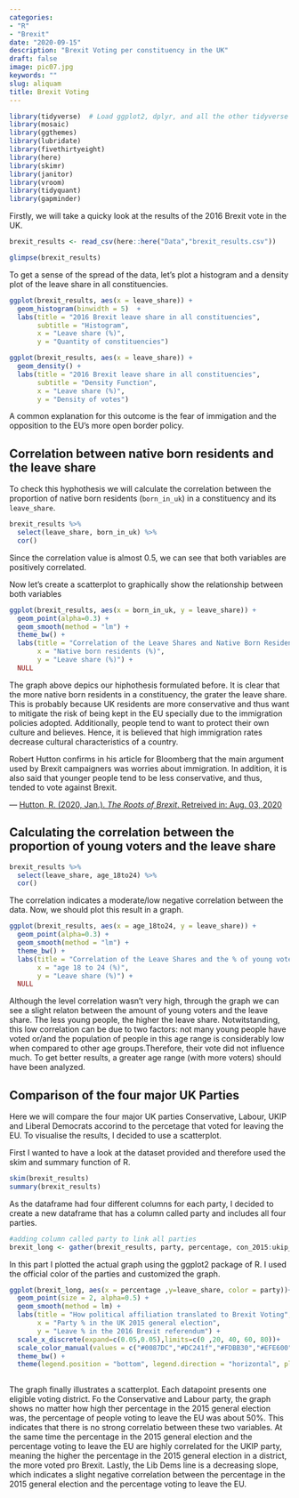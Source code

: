 ```yaml
---
categories:
- "R"
- "Brexit"
date: "2020-09-15"
description: "Brexit Voting per constituency in the UK"
draft: false
image: pic07.jpg
keywords: ""
slug: aliquam
title: Brexit Voting
---
```


```r
library(tidyverse)  # Load ggplot2, dplyr, and all the other tidyverse packages
library(mosaic)
library(ggthemes)
library(lubridate)
library(fivethirtyeight)
library(here)
library(skimr)
library(janitor)
library(vroom)
library(tidyquant)
library(gapminder)
```

Firstly, we will take a quicky look at the results of the 2016 Brexit vote in the UK.

```r

brexit_results <- read_csv(here::here("Data","brexit_results.csv"))

glimpse(brexit_results)

```

To get a sense of the spread of the data, let's plot a histogram and a density plot of the leave share in all constituencies.

```r

ggplot(brexit_results, aes(x = leave_share)) +
  geom_histogram(binwidth = 5)  +
  labs(title = "2016 Brexit leave share in all constituencies",
       subtitle = "Histogram",
       x = "Leave share (%)",
       y = "Quantity of constituencies")

ggplot(brexit_results, aes(x = leave_share)) +
  geom_density() +  
  labs(title = "2016 Brexit leave share in all constituencies",
       subtitle = "Density Function",
       x = "Leave share (%)",
       y = "Density of votes")

```

A common explanation for this outcome is the fear of immigation and the opposition to the EU's more open border policy. 

## Correlation between native born residents and the leave share

To check this hyphothesis we will calculate the correlation between the proportion of native born residents (`born_in_uk`) in a constituency and its `leave_share`.

```r
brexit_results %>% 
  select(leave_share, born_in_uk) %>% 
  cor()
```

Since the correlation value is almost 0.5, we can see that both variables are positively correlated.

Now let's create a scatterplot to graphically show the relationship between both variables

```r
ggplot(brexit_results, aes(x = born_in_uk, y = leave_share)) +
  geom_point(alpha=0.3) +
  geom_smooth(method = "lm") +
  theme_bw() +  
  labs(title = "Correlation of the Leave Shares and Native Born Residents per constituency",
       x = "Native born residents (%)",
       y = "Leave share (%)") +
  NULL
```


The graph above depics our hiphothesis formulated before. It is clear that the more native born residents in a constituency, the grater the leave share. This is probably because UK residents are more conservative and thus want to mitigate the risk of being kept in the EU specially due to the immigration policies adopted. Additionally, people tend to want to protect their own culture and believes. Hence, it is believed that high immigration rates decrease cultural characteristics of a country. 

Robert Hutton confirms in his article for Bloomberg that the main argument used by Brexit campaigners was worries about immigration. In addition, it is also said that younger people tend to be less conservative, and thus, tended to vote against Brexit.

--- [Hutton, R. (2020, Jan.). *The Roots of Brexit*. Retreived in: Aug. 03, 2020](https://www.bloomberg.com/quicktake/will-uk-leave-eu) 

## Calculating the correlation between the proportion of young voters and the leave share

```r
brexit_results %>% 
  select(leave_share, age_18to24) %>% 
  cor()
```
The correlation indicates a moderate/low negative correlation between the data. Now, we should plot this result in a graph.

```r
ggplot(brexit_results, aes(x = age_18to24, y = leave_share)) +
  geom_point(alpha=0.3) +
  geom_smooth(method = "lm") +
  theme_bw() +  
  labs(title = "Correlation of the Leave Shares and the % of young voters per constituency",
       x = "age 18 to 24 (%)",
       y = "Leave share (%)") +
  NULL
```

Although the level correlation wasn't very high, through the graph we can see a slight relaton between the amount of young voters and the leave share. The less young people, the higher the leave share. Notwitstanding, this low correlation can be due to two factors: not many young people have voted or/and the population of people in this age range is considerably low when compared to other age groups.Therefore, their vote did not influence much. To get better results, a greater age range (with more voters) should have been analyzed.

## Comparison of the four major UK Parties

Here we will compare the four major UK parties Conservative, Labour, UKIP and Liberal Democrats accorind to the percetage that voted for leaving the EU. To visualise the results, I decided to use a scatterplot.

First I wanted to have a look at the dataset provided and therefore used the skim and summary function of R.

```r

skim(brexit_results)
summary(brexit_results)

```

As the dataframe had four different columns for each party, I decided to create a new dataframe that has a column called party and includes all four parties.

```r
#adding column called party to link all parties 
brexit_long <- gather(brexit_results, party, percentage, con_2015:ukip_2015, factor_key=TRUE)
```


In this part I plotted the actual graph using the ggplot2 package of R. I used the official color of the parties and customized the graph.

```r
ggplot(brexit_long, aes(x = percentage ,y=leave_share, color = party))+
  geom_point(size = 2, alpha=0.5) +
  geom_smooth(method = lm) +
  labs(title = "How political affiliation translated to Brexit Voting", 
       x = "Party % in the UK 2015 general election", 
       y = "Leave % in the 2016 Brexit referendum") +
  scale_x_discrete(expand=c(0.05,0.05),limits=c(0 ,20, 40, 60, 80))+
  scale_color_manual(values = c("#0087DC","#DC241f","#FDBB30","#EFE600"), name = "", labels = c("Conservative", "Labour", "Lib Dems", "UKIP") ) +
  theme_bw() +
  theme(legend.position = "bottom", legend.direction = "horizontal", plot.title =element_text(face="bold")) 
  
```


The graph finally illustrates a scatterplot. Each datapoint presents one eligible voting district. Fo the Conservative and Labour party, the graph shows no matter how high ther percentage in the 2015 general election was, the percentage of people voting to leave the EU was about 50%. This indicates that there is no strong correlatio between these two variables. At the same time the percentage in the 2015 general election and the percentage voting to leave the EU are highly correlated for the UKIP party, meaning the higher the percentage in the 2015 general election in a district, the more voted pro Brexit. Lastly, the Lib Dems line is a decreasing slope, which indicates a slight negative correlation between the percentage in the 2015 general election and the percentage voting to leave the EU.
